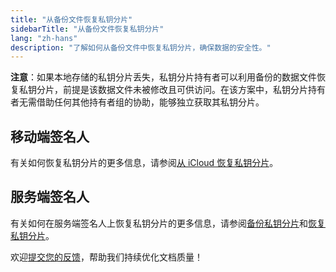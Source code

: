 ```yaml
---
title: "从备份文件恢复私钥分片"
sidebarTitle: "从备份文件恢复私钥分片"
lang: "zh-hans"
description: "了解如何从备份文件中恢复私钥分片，确保数据的安全性。"
---
```


**注意**：如果本地存储的私钥分片丢失，私钥分片持有者可以利用备份的数据文件恢复私钥分片，前提是该数据文件未被修改且可供访问。在该方案中，私钥分片持有者无需借助任何其他持有者组的协助，能够独立获取其私钥分片。

## 移动端签名人

有关如何恢复私钥分片的更多信息，请参阅[从 iCloud 恢复私钥分片](/cn/guard/reset)。

## 服务端签名人

有关如何在服务端签名人上恢复私钥分片的更多信息，请参阅[备份私钥分片](https://www.cobo.com/developers/v2/guides/mpc-wallets/server-co-signer/key-shares-backup)和[恢复私钥分片](https://www.cobo.com/developers/v2/guides/mpc-wallets/server-co-signer/key-shares-restore)。

<Tip>欢迎[提交您的反馈](https://forms.zohopublic.com/cobo/form/DocumentFeedbackForm/formperma/QvLOhxJv1_JMsJ-1dleZ8Itb_7rzN-LtgvsDdxosoVI?referrername=manuals)，帮助我们持续优化文档质量！</Tip>